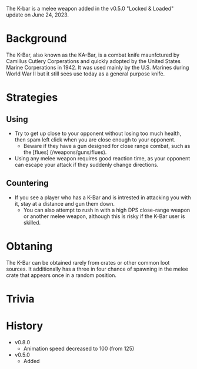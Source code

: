 The K-bar is a melee weapon added in the v0.5.0 "Locked & Loaded" update on June 24, 2023.

# Background
The K-Bar, also known as the KA-Bar, is a combat knife maunfctured by Camillus Cutlery Corperations and quickly adopted by the United States Marine Corperations in 1942. It was used mainly by the U.S. Marines during World War II but it still sees use today as a general purpose knife.

# Strategies
## Using
- Try to get up close to your opponent without losing too much health, then spam left click when you are close enough to your opponent.
  - Beware if they have a gun designed for close range combat, such as the [flues] (/weapons/guns/flues).
- Using any melee weapon requires good reaction time, as your opponent can escape your attack if they suddenly change directions.
## Countering
- If you see a player who has a K-Bar and is intrested in attacking you with it, stay at a distance and gun them down.
  - You can also attempt to rush in with a high DPS close-range weapon or another melee weapon, although this is risky if the K-Bar user is skilled.

# Obtaning
The K-Bar can be obtained rarely from crates or other common loot sources. It additionally has a three in four chance of spawning in the melee crate that appears once in a random position.

# Trivia

# History
- v0.8.0
  - Animation speed decreased to 100 (from 125)
- v0.5.0 
  - Added

